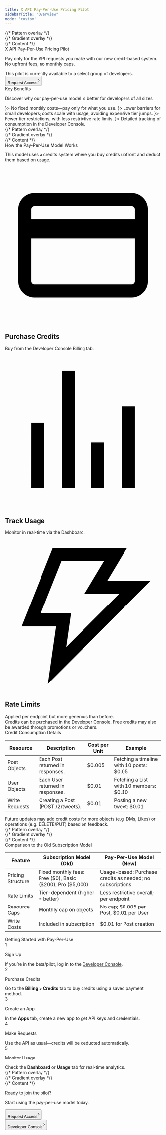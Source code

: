 ```yaml
---
title: X API Pay-Per-Use Pricing Pilot
sidebarTitle: "Overview"
mode: 'custom'
---
```



<div
  className="pilot-hero relative w-full flex items-center justify-center"
  style={{
    minHeight: '28rem',
    backgroundColor: 'black',
  }}
>
  {/* Pattern overlay */}
  <div 
    style={{
      position: 'absolute',
      top: 0,
      left: 0,
      right: 0,
      bottom: 0,
      backgroundImage: 'linear-gradient(to right, rgba(71,85,105,0.15) 1px, transparent 1px), linear-gradient(to bottom, rgba(71,85,105,0.15) 1px, transparent 1px)',
      backgroundSize: '40px 40px',
      maskImage: 'linear-gradient(to bottom, transparent 0%, black 10%, black 90%, transparent 100%)',
      WebkitMaskImage: 'linear-gradient(to bottom, transparent 0%, black 10%, black 90%, transparent 100%)',
      pointerEvents: 'none'
    }}
  />
  {/* Gradient overlay */}
  <div 
    style={{
      position: 'absolute',
      top: 0,
      left: 0,
      right: 0,
      bottom: 0,
      background: 'radial-gradient(circle at 50% 60%, rgba(236,72,153,0.15) 0%, rgba(168,85,247,0.05) 40%, transparent 70%)',
      pointerEvents: 'none'
    }}
  />
  {/* Content */}
  <div style={{ position: 'relative', textAlign: 'center', padding: '0 1rem', maxWidth: '56rem', zIndex: 1 }}>
    <div className="text-white font-branded text-hero">
      X API Pay-Per-Use Pricing Pilot
    </div>
    <p
      className="text-gray-300 text-center"
      style={{
        marginTop: '1rem',
        fontWeight: '400',
        fontSize: '16px',
        marginBottom: '1rem',
      }}
    >
      Pay only for the API requests you make with our new credit-based system. No upfront fees, no monthly caps.
    </p>
    <div className="flex items-center justify-center"
        style={{
            marginBottom: '1.25rem',
        }}>
      <Info>This pilot is currently available to a select group of developers.</Info>
    </div>
    <div className="flex items-center justify-center">
      <div className="not-prose group">
        <a href="https://tally.so/r/3xGW1J" >
        <button className="pilot-hero-button flex items-center space-x-2.5 py-4 px-8 bg-primary-dark dark:bg-white text-lg text-white dark:text-gray-950 rounded-xl group-hover:opacity-[0.9] font-medium">
            <span>Request Access</span>
            <svg width="3" height="24" viewBox="0 -9 3 24" class="h-6 rotate-0 overflow-visible"><path d="M0 0L3 3L0 6" fill="none" stroke="currentColor" stroke-width="1.5" stroke-linecap="round"></path></svg>
        </button>
        </a>
    </div>
    </div>
  </div>
</div>

<div
  className="pilot-section relative w-full flex flex-col items-center justify-center"
  style={{paddingTop: '6rem', paddingBottom: '6rem', maxWidth: '70rem', marginLeft: 'auto',
   marginRight: 'auto', paddingLeft: '1.25rem',
   paddingRight: '1.25rem', backgroundColor: 'black' }}
>
  <div
    className="pilot-section-title text-gray-900 dark:text-gray-200 font-branded"
    style={{
     textAlign: 'center',
     fontSize: '24px',
     fontWeight: '400'
    }}
  >
    Key Benefits
  </div>
    <p
    className="text-white text-center"
    style={{
        marginTop: '1rem',
        fontWeight: '400',
        fontSize: '16px',
        marginBottom: '1rem',
    }}
    >
    Discover why our pay-per-use model is better for developers of all sizes
    </p>
    <Columns cols={2}>
        <Card title="Flexibility" icon={<svg viewBox="0 0 24 24" aria-hidden="true" className="w-6 h-6" style={{color: '#ffffff'}}><g><path d="M13.161 7.21V5.8h-2v1.446c-.304.056-.587.137-.847.243-.555.217-.984.533-1.287.95-.295.415-.442.905-.442 1.468 0 1.508.87 2.444 2.613 2.808l1.274.273c.477.096.81.217 1 .364.192.147.287.377.287.69 0 .32-.143.567-.43.74-.285.165-.658.247-1.117.247-.58 0-1.088-.134-1.521-.403-.425-.268-.771-.641-1.04-1.118l-1.69 1.287c.355.633.893 1.131 1.612 1.495.477.233 1.007.39 1.588.47v1.44h2v-1.452c.386-.06.737-.157 1.053-.289.58-.251 1.023-.602 1.326-1.053.312-.45.468-.975.468-1.573 0-.78-.212-1.386-.637-1.82-.416-.433-1.057-.745-1.924-.936l-1.378-.286c-.485-.113-.828-.247-1.027-.403-.2-.156-.3-.368-.3-.637 0-.268.122-.48.365-.637.251-.164.59-.247 1.014-.247.52 0 .997.117 1.43.351.433.234.78.564 1.04.988l1.456-1.339c-.355-.563-.862-.988-1.521-1.274-.418-.187-.873-.315-1.365-.383z" fill="currentColor"></path><path clipRule="evenodd" d="M23 12c0 6.075-4.925 11-11 11S1 18.075 1 12 5.925 1 12 1s11 4.925 11 11zm-2 0c0 4.97-4.03 9-9 9s-9-4.03-9-9 4.03-9 9-9 9 4.03 9 9z" fillRule="evenodd" fill="currentColor"></path></g></svg>}>
            No fixed monthly costs—pay only for what you use.
        </Card>
        <Card title="Accessibility" icon={<svg viewBox="0 0 24 24" aria-hidden="true" className="w-6 h-6" style={{color: '#ffffff'}}><g><path fill="currentColor" d="M5.73 12.02c-.03.04-.05.07-.08.1-1.26 1.6-2.04 3.63-2.42 5.88H.65l.1-1.09c.13-1.4.57-2.62 1.35-3.51.8-.91 1.89-1.4 3.15-1.4.16 0 .32.01.48.02zM23.35 18l-.1-1.09c-.13-1.4-.57-2.62-1.35-3.51-.8-.91-1.89-1.4-3.15-1.4-.16 0-.32.01-.48.02.08.1.16.2.24.31 1.17 1.56 1.9 3.51 2.26 5.67h2.58zM12 11c-1.94 0-3.59.86-4.78 2.36-1.26 1.59-2 3.86-2.22 6.56L4.92 21h14.16L19 19.92c-.21-2.62-.91-4.82-2.09-6.39C15.7 11.92 14.02 11 12 11zm0-8c-1.93 0-3.5 1.57-3.5 3.5S10.07 10 12 10s3.5-1.57 3.5-3.5S13.93 3 12 3zM5.25 5.5C3.73 5.5 2.5 6.73 2.5 8.25S3.73 11 5.25 11 8 9.77 8 8.25 6.77 5.5 5.25 5.5zm13.5 0C17.23 5.5 16 6.73 16 8.25S17.23 11 18.75 11s2.75-1.23 2.75-2.75-1.23-2.75-2.75-2.75z"></path></g></svg>}>
            Lower barriers for small developers; costs scale with usage, avoiding expensive tier jumps.
        </Card>
        <Card title="Expanded Access" icon={<svg viewBox="0 0 24 24" aria-hidden="true" className="w-6 h-6" style={{color: '#ffffff'}}><g><path fill="currentColor" d="M11.4 2.041c-1.14.14-2.202.673-3.01 1.514-.65.676-1.079 1.491-1.295 2.465-.058.259-.075.584-.093 1.713L6.98 9.126l-.26.091c-1.37.48-2.35 1.599-2.637 3.01C4.004 12.615 4 12.76 4 15.5s.004 2.885.083 3.273c.228 1.119.902 2.078 1.873 2.663.329.199.854.396 1.287.485.375.076.557.079 4.757.079s4.382-.003 4.757-.079c1.36-.278 2.436-1.166 2.947-2.433.075-.188.173-.516.217-.731.074-.367.079-.554.079-3.257s-.005-2.89-.079-3.257c-.293-1.437-1.284-2.563-2.676-3.039-.568-.195-.77-.204-4.638-.204H8.993l.016-1.27c.016-1.212.021-1.285.115-1.591.294-.956 1.063-1.724 2.015-2.014.416-.126 1.215-.142 1.614-.031.73.202 1.358.655 1.76 1.269.153.235.234.417.427.969.311.883 1.586.875 1.873-.013.087-.269.085-.351-.018-.716-.229-.82-.635-1.498-1.27-2.123-.753-.741-1.595-1.199-2.541-1.382-.402-.077-1.185-.105-1.584-.057m5.123 9.032c.689.18 1.272.787 1.418 1.476.085.399.085 5.503 0 5.902-.078.37-.231.64-.541.953-.281.286-.546.442-.908.536-.343.09-8.641.09-8.984 0-.685-.178-1.259-.746-1.435-1.417-.061-.236-.069-.546-.071-2.995-.002-3.045 0-3.076.263-3.514.281-.471.723-.813 1.212-.941.241-.063.625-.068 4.523-.068s4.282.005 4.523.068m-4.828 1.984c-.229.072-.439.242-.567.459l-.108.184v3.606l.121.197c.402.653 1.316.653 1.718 0l.121-.197V13.7l-.108-.184c-.244-.415-.722-.601-1.177-.459"></path></g></svg>}>
            Fewer tier restrictions, with less restrictive rate limits.
        </Card>
        <Card title="Transparency" icon={<svg viewBox="0 0 24 24" aria-hidden="true" className="w-6 h-6" style={{color: '#ffffff'}}><g><path fill="currentColor" d="M12 21c-7.605 0-10.804-8.296-10.937-8.648L.932 12l.131-.352C1.196 11.295 4.394 3 12 3s10.804 8.296 10.937 8.648l.131.352-.131.352C22.804 12.705 19.606 21 12 21zm-8.915-9c.658 1.467 3.5 7 8.915 7s8.257-5.533 8.915-7c-.658-1.467-3.5-7-8.915-7s-8.257 5.533-8.915 7zM12 16c-2.206 0-4-1.794-4-4s1.794-4 4-4 4 1.794 4 4-1.794 4-4 4zm0-6c-1.103 0-2 .897-2 2s.897 2 2 2 2-.897 2-2-.897-2-2-2z"></path></g></svg>}>
            Detailed tracking of consumption in the Developer Console.
        </Card>
    </Columns>
</div>

<div
  className="pilot-section relative w-full flex flex-col items-center justify-center"
  style={{
    paddingTop: '6rem',
    paddingBottom: '6rem',
    marginLeft: 'auto',
    marginRight: 'auto',
    paddingLeft: '1.25rem',
    paddingRight: '1.25rem',
    minHeight: '28rem',
    backgroundColor: 'black',
  }}
>
  {/* Pattern overlay */}
  <div 
    style={{
      position: 'absolute',
      top: 0,
      left: 0,
      right: 0,
      bottom: 0,
      backgroundImage: 'radial-gradient(circle, rgba(71,85,105,0.15) 1px, transparent 1px)',
      backgroundSize: '50px 50px',
      maskImage: 'linear-gradient(to bottom, transparent 0%, black 10%, black 90%, transparent 100%)',
      WebkitMaskImage: 'linear-gradient(to bottom, transparent 0%, black 10%, black 90%, transparent 100%)',
      pointerEvents: 'none'
    }}
  />
  {/* Gradient overlay */}
  <div 
    style={{
      position: 'absolute',
      top: 0,
      left: 0,
      right: 0,
      bottom: 0,
      background: 'radial-gradient(circle at 25% 40%, rgba(236,72,153,0.08) 0%, rgba(168,85,247,0.02) 50%, transparent 100%), radial-gradient(circle at 75% 60%, rgba(168,85,247,0.08) 0%, rgba(236,72,153,0.02) 50%, transparent 100%)',
      pointerEvents: 'none'
    }}
  />
  {/* Content */}
  <div style={{ position: 'relative', maxWidth: '70rem', zIndex: 1 }}>
    <div
      className="pilot-section-title text-gray-900 dark:text-gray-200 font-branded"
      style={{
        textAlign: 'center',
        fontSize: '24px',
        fontWeight: '400'
      }}
    >
      How the Pay-Per-Use Model Works
    </div>
    <p
      className="text-white text-center"
      style={{
        marginTop: '1rem',
        fontWeight: '400',
        fontSize: '16px',
        marginBottom: '1rem',
      }}
    >
      This model uses a credits system where you buy credits upfront and deduct them based on usage.
    </p>
    <Columns cols={3}>
    <div class="card block font-normal group relative my-2 ring-2 ring-transparent rounded-2xl bg-transparent dark:bg-background-transparent border-none dark:border-none overflow-hidden w-full">
  <div class="px-6 py-5 relative flex items-center gap-x-3" data-component-part="card-content-container">
    <div class="h-10 w-10 flex items-center justify-center text-gray-800 fill-transparent dark:text-gray-100 dark:fill-transparent" style={{backgroundColor: '#ffffff', borderRadius: '0.5rem'}} data-component-part="card-icon">
      <svg viewBox="0 0 24 24" aria-hidden="true" class="w-6 h-6">
        <g>
          <path d="M19.502 4h-15c-1.381 0-2.5 1.12-2.5 2.5v11c0 1.38 1.119 2.5 2.5 2.5h15c1.381 0 2.5-1.12 2.5-2.5v-11c0-1.38-1.119-2.5-2.5-2.5zm.5 13.5c0 .28-.224.5-.5.5h-15c-.276 0-.5-.22-.5-.5V11h16v6.5zm0-9.5h-16V6.5c0-.28.224-.5.5-.5h15c.276 0 .5.22.5.5V8z"></path>
        </g>
      </svg>
    </div>
    <div>
      <h2 class="not-prose font-semibold text-base text-gray-800 dark:text-white" contenteditable="false" data-component-part="card-title">Purchase Credits</h2>
      <div class="prose font-normal text-sm text-gray-600 dark:text-gray-400 leading-6 mt-0" data-component-part="card-content">
        <span data-as="p">Buy from the Developer Console Billing tab.</span>
      </div>
    </div>
  </div>
</div>

<div class="card block font-normal group relative my-2 ring-2 ring-transparent rounded-2xl bg-transparent dark:bg-background-transparent border-none dark:border-none overflow-hidden w-full">
  <div class="px-6 py-5 relative flex items-center gap-x-3" data-component-part="card-content-container">
    <div class="h-10 w-10 flex items-center justify-center text-gray-800 fill-transparent dark:text-gray-100 dark:fill-transparent" style={{backgroundColor: '#ffffff', borderRadius: '0.5rem'}} data-component-part="card-icon">
      <div class="flex items-center justify-center">
        <svg viewBox="0 0 24 24" aria-hidden="true" class="w-6 h-6">
          <g>
            <path d="M8.75 21V3h2v18h-2zM18 21V8.5h2V21h-2zM4 21l.004-10h2L6 21H4zm9.248 0v-7h2v7h-2z"></path>
          </g>
        </svg>
      </div>
    </div>
    <div>
      <h2 class="not-prose font-semibold text-base text-gray-800 dark:text-white" contenteditable="false" data-component-part="card-title">Track Usage</h2>
      <div class="prose font-normal text-sm text-gray-600 dark:text-gray-400 leading-6 mt-0" data-component-part="card-content">
        <span data-as="p">Monitor in real-time via the Dashboard.</span>
      </div>
    </div>
  </div>
</div>

<div class="card block font-normal group relative my-2 ring-2 ring-transparent rounded-2xl bg-transparent dark:bg-background-transparent border-none dark:border-none overflow-hidden w-full">
  <div class="px-6 py-5 relative flex items-center gap-x-3" data-component-part="card-content-container">
    <div class="h-10 w-10 flex items-center justify-center text-gray-800 fill-transparent dark:text-gray-100 dark:fill-transparent" style={{backgroundColor: '#ffffff', borderRadius: '0.5rem'}} data-component-part="card-icon">
      <svg viewBox="0 0 24 24" aria-hidden="true" class="w-6 h-6">
        <g>
          <path d="M7.323 2h11.443l-3 5h6.648L6.586 22.83 7.847 14H2.523l4.8-12zm1.354 2l-3.2 8h4.676l-.739 5.17L17.586 9h-5.352l3-5H8.677z"></path>
        </g>
      </svg>
    </div>
    <div>
      <h2 class="not-prose font-semibold text-base text-gray-800 dark:text-white" contenteditable="false" data-component-part="card-title">Rate Limits</h2>
      <div class="prose font-normal text-sm text-gray-600 dark:text-gray-400 leading-6 mt-0" data-component-part="card-content">
        <span data-as="p">Applied per endpoint but more generous than before.</span>
      </div>
    </div>
  </div>
</div>
    </Columns>
    <div className="flex items-center justify-center">
      <Info>Credits can be purchased in the Developer Console. Free credits may also be awarded through promotions or vouchers.</Info>
    </div>
  </div>
</div>

<div
  className="pilot-section relative w-full flex flex-col items-center justify-center"
  style={{paddingTop: '6rem', paddingBottom: '6rem', maxWidth: '70rem', marginLeft: 'auto',
   marginRight: 'auto', paddingLeft: '1.25rem',
   paddingRight: '1.25rem', backgroundColor: 'black' }}
>
<div style={{maxWidth: '70rem'}}>
  <div
    className="pilot-section-title text-gray-900 dark:text-gray-200 font-branded"
    style={{
     textAlign: 'center',
     fontSize: '24px',
     fontWeight: '400'
    }}
  >
    Credit Consumption Details
  </div>
<div 
  className="pilot-table-container rounded-lg overflow-hidden border border-zinc-500/20"
  style={{ marginTop: '1rem' }}
>
  <table className="pilot-table w-full text-left text-white" style={{maxWidth: '70rem'}}>
    <thead className="bg-zinc-500/10 backdrop-blur-md border-b border-gray-500">
      <tr>
        <th className="p-4 font-semibold text-white">Resource</th>
        <th className="p-4 font-semibold text-white">Description</th>
        <th className="p-4 font-semibold text-white">Cost per Unit</th>
        <th className="p-4 font-semibold text-white">Example</th>
      </tr>
    </thead>
    <tbody>
      <tr className="hover:bg-gray-900/50 transition-colors">
        <td className="p-4 border-b border-gray-500">
          <span className="font-bold text-white">Post Objects</span>
        </td>
        <td className="p-4 border-b border-gray-500">
          Each Post returned in responses.
        </td>
        <td className="p-4 border-b border-gray-500">&dollar;0.005</td>
        <td className="p-4 border-b border-gray-500">
          Fetching a timeline with 10 posts: &dollar;0.05
        </td>
      </tr>
      <tr className="hover:bg-gray-900/50 transition-colors">
        <td className="p-4 border-b border-gray-500">
          <span className="font-bold text-white">User Objects</span>
        </td>
        <td className="p-4 border-b border-gray-500">
          Each User returned in responses.
        </td>
        <td className="p-4 border-b border-gray-500">&dollar;0.01</td>
        <td className="p-4 border-b border-gray-500">
          Fetching a List with 10 members: &dollar;0.10
        </td>
      </tr>
      <tr className="hover:bg-gray-900/50 transition-colors">
        <td className="p-4 border-b border-gray-500">
          <span className="font-bold text-white">Write Requests</span>
        </td>
        <td className="p-4 border-b border-gray-500">
          Creating a Post (POST /2/tweets).
        </td>
        <td className="p-4 border-b border-gray-500">&dollar;0.01</td>
        <td className="p-4 border-b border-gray-500">
          Posting a new tweet: &dollar;0.01
        </td>
      </tr>
    </tbody>
  </table>
  </div>
</div>

<div className="flex items-center justify-center">
  <Info> Future updates may add credit costs for more objects (e.g. DMs, Likes) or operations (e.g. DELETE/PUT) based on feedback.</Info>
</div>
</div>

<div
  className="pilot-section relative w-full flex flex-col items-center justify-center"
  style={{
    paddingTop: '6rem',
    paddingBottom: '6rem',
    marginLeft: 'auto',
    marginRight: 'auto',
    paddingLeft: '1.25rem',
    paddingRight: '1.25rem',
    minHeight: '28rem',
    backgroundColor: 'black',
  }}
>
  {/* Pattern overlay */}
  <div 
    style={{
      position: 'absolute',
      top: 0,
      left: 0,
      right: 0,
      bottom: 0,
      backgroundImage: 'radial-gradient(circle, rgba(71,85,105,0.15) 1px, transparent 1px)',
      backgroundSize: '50px 50px',
      maskImage: 'linear-gradient(to bottom, transparent 0%, black 10%, black 90%, transparent 100%)',
      WebkitMaskImage: 'linear-gradient(to bottom, transparent 0%, black 10%, black 90%, transparent 100%)',
      pointerEvents: 'none'
    }}
  />
  {/* Gradient overlay */}
  <div 
    style={{
      position: 'absolute',
      top: 0,
      left: 0,
      right: 0,
      bottom: 0,
      background: 'radial-gradient(circle at 25% 40%, rgba(236,72,153,0.08) 0%, rgba(168,85,247,0.02) 50%, transparent 100%), radial-gradient(circle at 75% 60%, rgba(168,85,247,0.08) 0%, rgba(236,72,153,0.02) 50%, transparent 100%)',
      pointerEvents: 'none'
    }}
  />
  {/* Content */}
  <div style={{ position: 'relative', maxWidth: '70rem', zIndex: 1 }}>
    <div
      className="pilot-section-title text-gray-900 dark:text-gray-200 font-branded"
      style={{
        textAlign: 'center',
        fontSize: '24px',
        fontWeight: '400'
      }}
    >
      Comparison to the Old Subscription Model
    </div>

<div 
  className="pilot-table-container rounded-lg overflow-hidden border border-zinc-500/20"
  style={{ marginTop: '1rem' }}
>
  <table className="pilot-table w-full text-left border-collapse text-white" style={{maxWidth: '70rem'}}>
    <thead className="bg-zinc-500/10 backdrop-blur-md border-b border-gray-500">
      <tr>
        <th className="p-4 font-semibold text-white">Feature</th>
        <th className="p-4 font-semibold text-white">Subscription Model (Old)</th>
        <th className="p-4 font-semibold text-white">Pay-Per-Use Model (New)</th>
      </tr>
    </thead>
    <tbody>
      <tr className="hover:bg-gray-900/50 transition-colors">
        <td className="p-4 border-b border-gray-500">
          <span className="font-bold text-white">Pricing Structure</span>
        </td>
        <td className="p-4 border-b border-gray-500">
          Fixed monthly fees: Free (&dollar;0), Basic (&dollar;200), Pro (&dollar;5,000)
        </td>
        <td className="p-4 border-b border-gray-500">
          Usage-based: Purchase credits as needed; no subscriptions
        </td>
      </tr>
      <tr className="hover:bg-gray-900/50 transition-colors">
        <td className="p-4 border-b border-gray-500">
          <span className="font-bold text-white">Rate Limits</span>
        </td>
        <td className="p-4 border-b border-gray-500">
          Tier-dependent (higher = better)
        </td>
        <td className="p-4 border-b border-gray-500">
          Less restrictive overall; per endpoint
        </td>
      </tr>
      <tr className="hover:bg-gray-900/50 transition-colors">
        <td className="p-4 border-b border-gray-500">
          <span className="font-bold text-white">Resource Caps</span>
        </td>
        <td className="p-4 border-b border-gray-500">
          Monthly cap on objects
        </td>
        <td className="p-4 border-b border-gray-500">
          No cap; &dollar;0.005 per Post, &dollar;0.01 per User
        </td>
      </tr>
      <tr className="hover:bg-gray-900/50 transition-colors">
        <td className="p-4 border-b border-gray-500">
          <span className="font-bold text-white">Write Costs</span>
        </td>
        <td className="p-4 border-b border-gray-500">
          Included in subscription
        </td>
        <td className="p-4 border-b border-gray-500">
          &dollar;0.01 for Post creation
        </td>
      </tr>
    </tbody>
  </table>
</div>  </div>
</div>

<div
  className="pilot-section relative w-full flex flex-col items-center justify-center"
  style={{paddingTop: '6rem', paddingBottom: '6rem', maxWidth: '70rem', marginLeft: 'auto',
   marginRight: 'auto', paddingLeft: '1.25rem',
   paddingRight: '1.25rem', backgroundColor: 'black' }}
>
  <div
    className="pilot-section-title text-gray-900 dark:text-gray-200 font-branded"
    style={{
     textAlign: 'center',
     fontSize: '24px',
     fontWeight: '400'
    }}
  >
    Getting Started with Pay-Per-Use
  </div>
<div className="flex flex-row flex-wrap gap-4" style={{ marginTop: '6rem', marginBottom: '6rem', maxWidth: '70rem', marginLeft: 'auto', marginRight: 'auto', paddingLeft: '1.25rem', paddingRight: '1.25rem' }}>
  <div role="list" className="steps flex flex-row gap-6">
    <div role="listitem" className="step flex items-start">
      <div className="shrink-0 py-2" data-component-part="step-number">
        <div className="size-7 rounded-full bg-gray-50 dark:bg-white/10 text-xs text-gray-900 dark:text-gray-50 font-semibold flex items-center justify-center">1</div>
      </div>
      <div className="pl-4 pr-2">
        <p className="mt-2 font-semibold prose dark:prose-invert text-gray-900 dark:text-gray-200" data-component-part="step-title">Sign Up</p>
        <div data-component-part="step-content">If you’re in the beta/pilot, log in to the <a href="https://console.x.com" target="_blank" rel="noreferrer" className="link">Developer Console</a>.</div>
      </div>
    </div>
    <div role="listitem" className="step flex items-start">
      <div className="shrink-0 py-2" data-component-part="step-number">
        <div className="size-7 rounded-full bg-gray-50 dark:bg-white/10 text-xs text-gray-900 dark:text-gray-50 font-semibold flex items-center justify-center">2</div>
      </div>
      <div className="pl-4 pr-2">
        <p className="mt-2 font-semibold prose dark:prose-invert text-gray-900 dark:text-gray-200" data-component-part="step-title">Purchase Credits</p>
        <div data-component-part="step-content">Go to the <strong>Billing > Credits</strong> tab to buy credits using a saved payment method.</div>
      </div>
    </div>
    <div role="listitem" className="step flex items-start">
      <div className="shrink-0 py-2" data-component-part="step-number">
        <div className="size-7 rounded-full bg-gray-50 dark:bg-white/10 text-xs text-gray-900 dark:text-gray-50 font-semibold flex items-center justify-center">3</div>
      </div>
      <div className="pl-4 pr-2">
        <p className="mt-2 font-semibold prose dark:prose-invert text-gray-900 dark:text-gray-200" data-component-part="step-title">Create an App</p>
        <div data-component-part="step-content">In the <strong>Apps</strong> tab, create a new app to get API keys and credentials.</div>
      </div>
    </div>
    <div role="listitem" className="step flex items-start">
      <div className="shrink-0 py-2" data-component-part="step-number">
        <div className="size-7 rounded-full bg-gray-50 dark:bg-white/10 text-xs text-gray-900 dark:text-gray-50 font-semibold flex items-center justify-center">4</div>
      </div>
      <div className="pl-4 pr-2">
        <p className="mt-2 font-semibold prose dark:prose-invert text-gray-900 dark:text-gray-200" data-component-part="step-title">Make Requests</p>
        <div data-component-part="step-content">Use the API as usual—credits will be deducted automatically.</div>
      </div>
    </div>
    <div role="listitem" className="step flex items-start">
      <div className="shrink-0 py-2" data-component-part="step-number">
        <div className="size-7 rounded-full bg-gray-50 dark:bg-white/10 text-xs text-gray-900 dark:text-gray-50 font-semibold flex items-center justify-center">5</div>
      </div>
      <div className="pl-4 pr-2">
        <p className="mt-2 font-semibold prose dark:prose-invert text-gray-900 dark:text-gray-200" data-component-part="step-title">Monitor Usage</p>
        <div data-component-part="step-content">Check the <strong>Dashboard</strong> or <strong>Usage</strong> tab for real-time analytics.</div>
      </div>
    </div>
  </div>
</div>
</div>

<div
  className="footer-section relative w-full flex items-center justify-between"
  style={{
    marginTop: '3rem',
    height: '14rem',
    backgroundColor: 'black',
    paddingLeft: '8rem',
    paddingRight: '8rem'
  }}
>
  {/* Pattern overlay */}
  <div 
    style={{
      position: 'absolute',
      top: 0,
      left: 0,
      right: 0,
      bottom: 0,
      backgroundImage: 'linear-gradient(to right, rgba(71,85,105,0.15) 1px, transparent 1px), linear-gradient(to bottom, rgba(71,85,105,0.15) 1px, transparent 1px)',
      backgroundSize: '40px 40px',
      maskImage: 'linear-gradient(to bottom, transparent 0%, black 10%, black 90%, transparent 100%)',
      WebkitMaskImage: 'linear-gradient(to bottom, transparent 0%, black 10%, black 90%, transparent 100%)',
      pointerEvents: 'none'
    }}
  />
  {/* Gradient overlay */}
  <div 
    style={{
      position: 'absolute',
      top: 0,
      left: 0,
      right: 0,
      bottom: 0,
      background: 'radial-gradient(circle at 50% 50%, rgba(236,72,153,0.10) 0%, rgba(168,85,247,0.033) 40%, transparent 100%)',
      pointerEvents: 'none'
    }}
  />
  {/* Content */}
  <div style={{ position: 'relative', zIndex: 1 }} className="footer-text flex flex-col text-gray-900 text-3xl dark:text-gray-200 font-branded">
    <p>Ready to join the pilot?</p>
    <p>Start using the pay-per-use model today.</p>
  </div>
  <div style={{ position: 'relative', zIndex: 1 }} className="footer-buttons flex flex-row gap-6 items-center">
    <div className="not-prose group">
      <a href="https://tally.so/r/3xGW1J" >
        <button className="pilot-hero-button flex items-center space-x-2.5 py-4 px-8 bg-primary-dark dark:bg-white text-lg text-white dark:text-gray-950 rounded-xl group-hover:opacity-[0.9] font-medium">
          <span>Request Access</span>
          <svg width="3" height="24" viewBox="0 -9 3 24" class="h-6 rotate-0 overflow-visible"><path d="M0 0L3 3L0 6" fill="none" stroke="currentColor" stroke-width="1.5" stroke-linecap="round"></path></svg>
        </button>
      </a>
    </div>
    <div className="not-prose group">
      <a href="https://console.x.com" >
        <button className="pilot-footer-button flex items-center space-x-2.5 py-4 px-8 bg-zinc-900/90 text-lg text-white rounded-xl group-hover:opacity-[0.9] font-medium">
          <span>Developer Console</span>
          <svg width="3" height="24" viewBox="0 -9 3 24" class="h-6 rotate-0 overflow-visible"><path d="M0 0L3 3L0 6" fill="none" stroke="currentColor" stroke-width="1.5" stroke-linecap="round"></path></svg>
        </button>
      </a>
    </div>
  </div>
</div>
